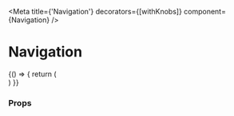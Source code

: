 
<Meta
  title={'Navigation'}
  decorators={[withKnobs]}
  component={Navigation}
  />

<h1>Navigation</h1>

<Preview>
  <Story name='Default'>{() => {
      return (
        <div style={{padding: '30px', background: '#6DBBFA'}}>
            <div className="mb-3"><Navigation/></div>
            <div><Navigation isAuth user={{name: 'Aila Wiseman', img: 'https://png.pngtree.com/png-clipart/20190516/original/pngtree-users-vector-icon-png-image_3725294.jpg'}}/></div>
        </div>
      )
    }}
  </Story>
</Preview>

### Props

<Props of={Navigation} />

